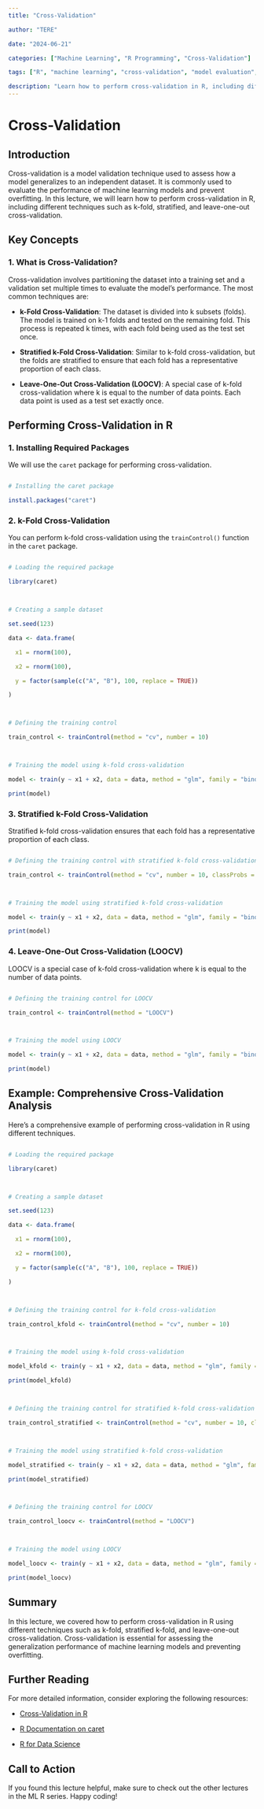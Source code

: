 ```yaml
---
title: "Cross-Validation"

author: "TERE"

date: "2024-06-21"

categories: ["Machine Learning", "R Programming", "Cross-Validation"]

tags: ["R", "machine learning", "cross-validation", "model evaluation", "coding in R"]

description: "Learn how to perform cross-validation in R, including different techniques such as k-fold, stratified, and leave-one-out cross-validation. This lecture covers essential techniques for validating machine learning models in R."
---
```




# Cross-Validation



## Introduction



Cross-validation is a model validation technique used to assess how a model generalizes to an independent dataset. It is commonly used to evaluate the performance of machine learning models and prevent overfitting. In this lecture, we will learn how to perform cross-validation in R, including different techniques such as k-fold, stratified, and leave-one-out cross-validation.



## Key Concepts



### 1. What is Cross-Validation?



Cross-validation involves partitioning the dataset into a training set and a validation set multiple times to evaluate the model's performance. The most common techniques are:



- **k-Fold Cross-Validation**: The dataset is divided into k subsets (folds). The model is trained on k-1 folds and tested on the remaining fold. This process is repeated k times, with each fold being used as the test set once.

- **Stratified k-Fold Cross-Validation**: Similar to k-fold cross-validation, but the folds are stratified to ensure that each fold has a representative proportion of each class.

- **Leave-One-Out Cross-Validation (LOOCV)**: A special case of k-fold cross-validation where k is equal to the number of data points. Each data point is used as a test set exactly once.



## Performing Cross-Validation in R



### 1. Installing Required Packages



We will use the `caret` package for performing cross-validation.



```r

# Installing the caret package

install.packages("caret")

```



### 2. k-Fold Cross-Validation



You can perform k-fold cross-validation using the `trainControl()` function in the `caret` package.



```r

# Loading the required package

library(caret)



# Creating a sample dataset

set.seed(123)

data <- data.frame(

  x1 = rnorm(100),

  x2 = rnorm(100),

  y = factor(sample(c("A", "B"), 100, replace = TRUE))

)



# Defining the training control

train_control <- trainControl(method = "cv", number = 10)



# Training the model using k-fold cross-validation

model <- train(y ~ x1 + x2, data = data, method = "glm", family = "binomial", trControl = train_control)

print(model)

```



### 3. Stratified k-Fold Cross-Validation



Stratified k-fold cross-validation ensures that each fold has a representative proportion of each class.



```r

# Defining the training control with stratified k-fold cross-validation

train_control <- trainControl(method = "cv", number = 10, classProbs = TRUE, summaryFunction = twoClassSummary)



# Training the model using stratified k-fold cross-validation

model <- train(y ~ x1 + x2, data = data, method = "glm", family = "binomial", trControl = train_control, metric = "ROC")

print(model)

```



### 4. Leave-One-Out Cross-Validation (LOOCV)



LOOCV is a special case of k-fold cross-validation where k is equal to the number of data points.



```r

# Defining the training control for LOOCV

train_control <- trainControl(method = "LOOCV")



# Training the model using LOOCV

model <- train(y ~ x1 + x2, data = data, method = "glm", family = "binomial", trControl = train_control)

print(model)

```



## Example: Comprehensive Cross-Validation Analysis



Here's a comprehensive example of performing cross-validation in R using different techniques.



```r

# Loading the required package

library(caret)



# Creating a sample dataset

set.seed(123)

data <- data.frame(

  x1 = rnorm(100),

  x2 = rnorm(100),

  y = factor(sample(c("A", "B"), 100, replace = TRUE))

)



# Defining the training control for k-fold cross-validation

train_control_kfold <- trainControl(method = "cv", number = 10)



# Training the model using k-fold cross-validation

model_kfold <- train(y ~ x1 + x2, data = data, method = "glm", family = "binomial", trControl = train_control_kfold)

print(model_kfold)



# Defining the training control for stratified k-fold cross-validation

train_control_stratified <- trainControl(method = "cv", number = 10, classProbs = TRUE, summaryFunction = twoClassSummary)



# Training the model using stratified k-fold cross-validation

model_stratified <- train(y ~ x1 + x2, data = data, method = "glm", family = "binomial", trControl = train_control_stratified, metric = "ROC")

print(model_stratified)



# Defining the training control for LOOCV

train_control_loocv <- trainControl(method = "LOOCV")



# Training the model using LOOCV

model_loocv <- train(y ~ x1 + x2, data = data, method = "glm", family = "binomial", trControl = train_control_loocv)

print(model_loocv)

```



## Summary



In this lecture, we covered how to perform cross-validation in R using different techniques such as k-fold, stratified k-fold, and leave-one-out cross-validation. Cross-validation is essential for assessing the generalization performance of machine learning models and preventing overfitting.



## Further Reading



For more detailed information, consider exploring the following resources:



- [Cross-Validation in R](https://www.datamentor.io/r-programming/cross-validation/)

- [R Documentation on caret](https://www.rdocumentation.org/packages/caret/versions/6.0-84)

- [R for Data Science](https://r4ds.had.co.nz/model-evaluation.html)



## Call to Action



If you found this lecture helpful, make sure to check out the other lectures in the ML R series. Happy coding!

